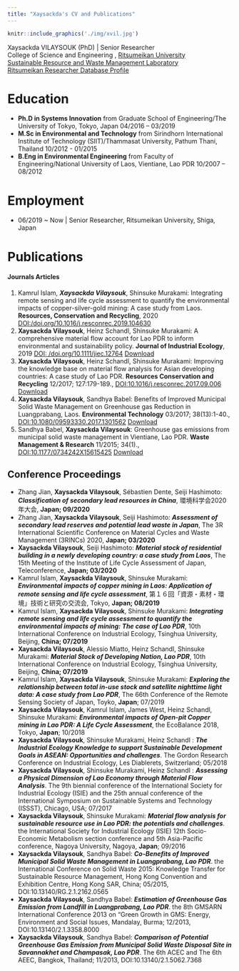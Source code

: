 ```yaml
---
title: "Xaysackda's CV and Publications"
---
```


```r
knitr::include_graphics('./img/xvil.jpg')
```
<style>
img {
  border-radius: 50%;
}
</style>


<div align="center">
Xaysackda VILAYSOUK (PhD) | Senior Researcher </br>
<i class="fas fa-university"></i> College of Science and Engineering , [Ritsumeikan University](http://en.ritsumei.ac.jp/) </br>
<i class="fas fa-flask"></i> [Sustainable Resource and Waste Management Laboratory ](http://www.ritsumei.ac.jp/se/rv/hashimoto/index_e.html) </br>
<i class="fas fa-id-card-alt"></i> [Ritsumeikan Researcher Database Profile](http://research-db.ritsumei.ac.jp/Profiles/150/0014943/prof_e.html)
</div>

	

# <i class="fas fa-user-graduate"></i> **Education** 

+ **Ph.D in Systems Innovation** from Graduate School of Engineering/The University of Tokyo, Tokyo, Japan  04/2016 – 03/2019
+ **M.Sc in Environmental and Technology** from Sirindhorn International Institute of Technology (SIIT)/Thammasat University, Pathum Thani, Thailand  10/2012 - 01/2015
+ **B.Eng in Environmental Engineering** from Faculty of Engineering/National University of Laos, Vientiane, Lao PDR   10/2007 – 08/2012

# <i class="fas fa-briefcase"></i> **Employment**

- 06/2019 ~ Now | Senior Researcher, Ritsumeikan University, Shiga, Japan

# <i class="fas fa-book"></i> __Publications__ 
#### Journals Articles
1. Kamrul Islam, __*Xaysackda Vilaysouk*__, Shinsuke Murakami: Integrating remote sensing and life cycle assessment to quantify the environmental impacts of copper-silver-gold mining: A case study from Laos. **Resources, Conservation and Recycling**, 2020 [DOI:/doi.org/10.1016/j.resconrec.2019.104630](https://www.sciencedirect.com/science/article/pii/S0921344919305361) 
2. __**Xaysackda Vilaysouk**__, Heinz Schandl, Shinsuke Murakami: A comprehensive material flow account for Lao PDR to inform environmental and sustainability policy. **Journal of Industrial Ecology**, 2019 [DOI: /doi.org/10.1111/jiec.12764](https://onlinelibrary.wiley.com/doi/full/10.1111/jiec.12764) [Download <i class="fas fa-file-pdf"></i>](./pdf/20180209_private_sharing_Comprehensive MFA for Lao PDR to Inform Environmental and Sustainability Policy.pdf)
3. __**Xaysackda Vilaysouk**__, Heinz Schandl, Shinsuke Murakami: Improving the knowledge base on material flow analysis for Asian developing countries: A case study of Lao PDR. **Resources Conservation and Recycling** 12/2017; 127:179-189., [DOI:10.1016/j.resconrec.2017.09.006](https://www.sciencedirect.com/science/article/pii/S0921344917302847) [Download <i class="fas fa-file-pdf"></i>](./pdf/20170831_private-sharing_Improving the knowledge base on MFA for Asian developing countries A case study of Lao PDR.pdf)
4. **Xaysackda Vilaysouk**, Sandhya Babel: Benefits of Improved Municipal Solid Waste Management on Greenhouse gas Reduction in Luangprabang, Laos. **Environmental Technology** 03/2017; 38(13):1-40., [DOI:10.1080/09593330.2017.1301562](https://iahr.tandfonline.com/doi/abs/10.1080/09593330.2017.1301562) [Download <i class="fas fa-file-pdf"></i>](./pdf/Accepted manuscript_xaysackda_EnvTech.pdf)
5. Sandhya Babel, **Xaysackda Vilaysouk**: Greenhouse gas emissions from municipal solid waste management in Vientiane, Lao PDR. **Waste Management & Research** 11/2015; 34(1)., [DOI:10.1177/0734242X15615425](https://journals.sagepub.com/doi/abs/10.1177/0734242X15615425) [Download <i class="fas fa-file-pdf"></i>](https://www.researchgate.net/profile/Xaysackda_Vilaysouk2/publication/284728288_Greenhouse_gas_emissions_from_municipal_solid_waste_management_in_Vientiane_Lao_PDR/links/59b0e55daca2728472cf2720/Greenhouse-gas-emissions-from-municipal-solid-waste-management-in-Vientiane-Lao-PDR.pdf)

## <i class="fas fa-chalkboard-teacher"></i> Conference Proceedings
+ Zhang Jian, **Xaysackda Vilaysouk**, Sébastien Dente, Seiji Hashimoto: ***Classification of secondary lead resources in China***, 環境科学会2020年大会, **Japan; 09/2020**
+ Zhang Jian, **Xaysackda Vilaysouk**, Seiji Hashimoto: ***Assessment of secondary lead reserves and potential lead waste in Japan***, The 3R International Scientific Conference on Material Cycles and Waste Management (3RINCs) 2020, **Japan; 03/2020**
+ **Xaysackda Vilaysouk**, Seiji Hashimoto: ***Material stock of residential building in a newly developing country: a case study from Laos***, The 15th Meeting of the Institute of Life Cycle Assessment of Japan, Teleconference, **Japan; 03/2020**
+ Kamrul Islam, **Xaysackda Vilaysouk**, Shinsuke Murakami: ***Environmental impacts of copper mining in Laos: Application of remote sensing and life cycle assessment***, 第１６回「資源・素材・環境」技術と研究の交流会, Tokyo, **Japan; 08/2019**
+ Kamrul Islam, **Xaysackda Vilaysouk**, Shinsuke Murakami: ***Integrating remote sensing and life cycle assessment to quantify the environmental impacts of mining: The case of Lao PDR***, 10th International Conference on Industrial Ecology, Tsinghua University, Beijing, **China; 07/2019**
+ **Xaysackda Vilaysouk**, Alessio Miatto, Heinz Schandl, Shinsuke Murakami: ***Material Stock of Developing Nation, Lao PDR***, 10th International Conference on Industrial Ecology, Tsinghua University, Beijing, **China; 07/2019**
+ Kamrul Islam, **Xaysackda Vilaysouk**, Shinsuke Murakami: ***Exploring the relationship between total in-use stock and satellite nighttime light data: A case study from Lao PDR***, The 66th Conference of the Remote Sensing Society of Japan, Toyko, **Japan**; 07/2019
+ **Xaysackda Vilaysouk**, Kamrul Islam, James West, Heinz Schandl, Shinsuke Murakami: ***Environmental impacts of Open-pit Copper mining in Lao PDR: A Life Cycle Assessment***, the EcoBalance 2018, Tokyo, **Japan**; 10/2018 
+ **Xaysackda Vilaysouk**, Shinsuke Murakami, Heinz Schandl : ***The Industrial Ecology Knowledge to support Sustainable Development Goals in ASEAN: Opportunities and challenges***. The Gordon Research Conference on Industrial Ecology, Les Diablerets, Switzerland; 05/2018
+ **Xaysackda Vilaysouk**, Shinsuke Murakami, Heinz Schandl : ***Assessing a Physical Dimension of Lao Economy through Material Flow Analysis***. The 9th biennial conference of the International Society for Industrial Ecology (ISIE) and the 25th annual conference of the International Symposium on Sustainable Systems and Technology (ISSST), Chicago, USA; 07/2017
+ **Xaysackda Vilaysouk**, Shinsuke Murakami: ***Material flow analysis for sustainable resource use in Lao PDR: the potentials and challenges***. the International Society for Industrial Ecology (ISIE) 12th Socio-Economic Metabolism section conference and 5th Asia-Pacific conference, Nagoya University, Nagoya, **Japan**; 09/2016
+ **Xaysackda Vilaysouk**, Sandhya Babel: ***Co-Benefits of Improved Municipal Solid Waste Management in Luangprabang, Lao PDR***. the International Conference on Solid Waste 2015: Knowledge Transfer for Sustainable Resource Management, Hong Kong Convention and Exhibition Centre, Hong Kong SAR, China; 05/2015, DOI:10.13140/RG.2.1.2162.0565
+ **Xaysackda Vilaysouk**, Sandhya Babel: ***Estimation of Greenhouse Gas Emission from Landfill in Luangprabang, Lao PDR***. the 8th GMSARN International Conference 2013 on “Green Growth in GMS: Energy, Environment and Social Issues, Mandalay, Burma; 12/2013, DOI:10.13140/2.1.3358.8000
+ **Xaysackda Vilaysouk**, Sandhya Babel: ***Comparison of Potential Greenhouse Gas Emission from Municipal Solid Waste Disposal Site in Savannakhet and Champasak, Lao PDR***. The 6th ACEC and The 6th AEEC, Bangkok, Thailand; 11/2013, DOI:10.13140/2.1.5062.7368
